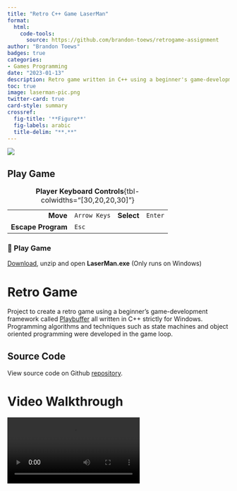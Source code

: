 ```yaml
---
title: "Retro C++ Game LaserMan"
format:
  html:
    code-tools:
      source: https://github.com/brandon-toews/retrogame-assignment
author: "Brandon Toews"
badges: true
categories:
- Games Programming
date: "2023-01-13"
description: Retro game written in C++ using a beginner's game-development framework called Playbuffer
toc: true
image: laserman-pic.png
twitter-card: true
card-style: summary
crossref:
  fig-title: '**Figure**'
  fig-labels: arabic
  title-delim: "**.**"
---
```


![](laserman-play.png)

::: {.callout-tip collapse="true"}
## Play Game

|                    |              |                 |         |
|-------------------:|--------------|----------------:|---------|
|           **Move** | `Arrow Keys` | **Select**      | `Enter` |
| **Escape Program** |        `Esc` |                 |         |

: **Player Keyboard Controls**{tbl-colwidths="\[30,20,20,30\]"}


### 🚀 Play Game {.unnumbered}
[Download](LaserMan.zip), unzip and open **LaserMan.exe** (Only runs on Windows)
:::

# Retro Game

Project to create a retro game using a beginner's game-development framework called [Playbuffer](https://github.com/sumo-digital-academy/playbuffer) all written in C++ strictly for Windows. Programming algorithms and techniques such as state machines and object oriented programming were developed in the game loop.

::: callout-note
## Source Code

View source code on Github [repository](https://github.com/brandon-toews/retrogame-assignment).
:::

# Video Walkthrough

![](LaserMan_Walkthrough.mp4){#video-walkthrough}
